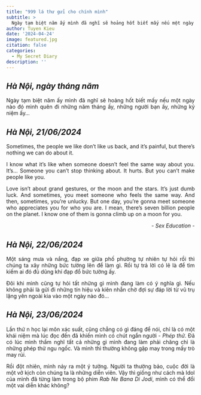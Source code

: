 ```yaml
---
title: "999 lá thư gửi cho chính mình"
subtitle: >
  Ngày tạm biệt năm ấy mình đã nghĩ sẽ hoảng hốt biết mấy nếu một ngày nào đó mình quên đi những năm tháng ấy, những người bạn ấy, những kỷ niệm ấy...
author: Tuyen Kieu
date: '2024-04-24'
image: featured.jpg
citation: false
categories:
  - My Secret Diary
description: ''
---
```


::: {.callout}
## _Hà Nội, ngày tháng năm_

<p></p>

<p style="text-align:justify">Ngày tạm biệt năm ấy mình đã nghĩ sẽ hoảng hốt biết mấy nếu một ngày nào đó mình quên đi những năm tháng ấy, những người bạn ấy, những kỷ niệm ấy...</p>

:::


::: {.callout}
## _Hà Nội, 21/06/2024_
<p></p>

<p style="text-align:justify">Sometimes, the people we like don’t like us back, and it’s painful, but there’s nothing we can do about it.</p>

<p style="text-align:justify">I know what it’s like when someone doesn’t feel the same way about you. It’s… Someone you can’t stop thinking about. It hurts. But you can’t make people like you.</p>

<p style="text-align:justify">Love isn’t about grand gestures, or the moon and the stars. It’s just dumb luck. And sometimes, you meet someone who feels the same way. And then, sometimes, you’re unlucky. But one day, you’re gonna meet someone who appreciates you for who you are. I mean, there’s seven billion people on the planet. I know one of them is gonna climb up on a moon for you.</p>

<p style="text-align:right"><i>- Sex Education -</i></p>

:::


::: {.callout}
## _Hà Nội, 22/06/2024_

<p></p>

<p style="text-align:justify">Một sáng mưa và nắng, đạp xe giữa phố phường tự nhiên tự hỏi rồi thì chúng ta xây những bức tường lên để làm gì. Rồi tự trả lời có lẽ là để tìm kiếm ai đó đủ dũng khí đạp đổ bức tường ấy.</p>

<p style="text-align:justify">Đôi khi mình cũng tự hỏi tất những gì mình đang làm có ý nghĩa gì. Nếu không phải là gửi đi những tín hiệu và kiên nhẫn chờ đợi sự đáp lời từ vũ trụ lặng yên ngoài kia vào một ngày nào đó...</p>

:::

::: {.callout}
## _Hà Nội, 23/06/2024_

<p></p>

<p style="text-align:justify">Lần thứ n học lại môn xác suất, cũng chẳng có gì đáng để nói, chỉ là có một khái niệm mà lúc đọc đến đã khiến mình có chút ngẩn người - <i>Phép thử</i>. Đã có lúc mình thầm nghĩ tất cả những gì mình đang làm phải chăng chỉ là những phép thử ngu ngốc. Và mình thì thường không gặp may trong mấy trò may rủi.</p>

<p style="text-align:justify">Rồi đột nhiên, mình nảy ra một ý tưởng. Người ta thường bảo, cuộc đời là một vở kịch còn chúng ta là những diễn viên. Vậy thì giống như cách mà Idol của mình đã từng làm trong bộ phim <i>Rab Ne Bana Di Jodi</i>, mình có thể đổi một vai diễn khác không?</p>
:::
